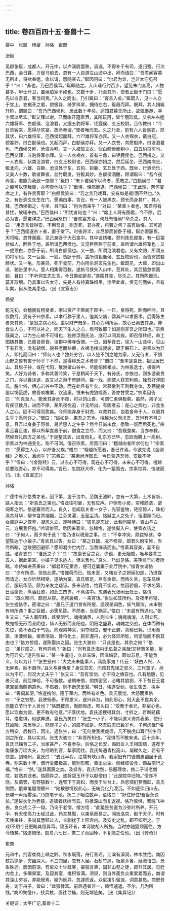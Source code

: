 ```yaml
---
---
---
```

title: 卷四百四十五·畜兽十二
---

猿中　张鋋　杨叟　孙恪　崔商

张鋋

吴郡张鋋，成都人。开元中，以卢溪尉罢秩，调选，不得补于有司，遂归蜀。行次巴西，会日暮，方促马前去，忽有一人自道左山迳中出，拜而请曰：“吾君闻客暮无所止，将欲奉邀，命以请，愿随某去。”鋋因问曰：“尔君为谁，岂非太守见召乎？”曰：“非也，乃巴西侯耳。”鋋即随之。入山迳行约百步，望见朱门甚高，人物甚多，甲士环卫，虽侯伯家不如也。又数十步，乃至其所，使者止鋋于门曰：“愿先以白吾君，客当伺焉。”入久之而出，乃引鋋曰：“客且入矣。”鋋既入，见一人立于堂上，衣褐革之裘，貌极异，绮罗珠翠，拥侍左右，鋋趋而拜。既拜，其人揖鋋升阶，谓鋋曰：“吾乃巴西侯也，居此数十年矣。适知君暮无所止，故辄奉邀，幸少留以尽欢。”鋋又拜以谢。已而命开筵置酒，其所玩用，皆华丽珍具。又令左右邀六雄将军、白额侯、沧浪君，又邀五豹将军、钜鹿侯、玄丘校尉，且传教曰：“今日贵客来，愿得尽欢宴，故命奉请。”使者唯而去。久之乃至，前有六人皆黑衣，然其状，曰六雄将军，巴西侯起而拜，六??雄将军亦拜。又一人衣锦衣，戴白冠，貌甚狞，曰白额侯也。又起而拜，白额侯亦拜。又一人衣苍，其质魁岸，曰沧浪君也，巴西侯又拜，沧浪亦拜。又一人被斑文衣，似白额侯而稍小，曰五豹将军也，巴西又拜，五豹将军亦拜。又一人衣褐衣，首有三角，曰钜鹿侯也，巴西揖之。又一人衣黑，状类沧浪君，曰玄丘校尉也，巴西侯亦揖之。然后延坐，巴西南向坐，鋋北向，六雄、白额、沧浪处于东，五豹、钜鹿、玄丘处于西。既坐，行酒命乐，又美人十数，歌者舞者，丝竹既发，穷极其妙。白额侯酒酣，顾谓鋋曰：“吾今夜尚食，君能为我致一饱耶？”鋋曰：“未卜君侯所以尚者，愿教之。”白额侯曰：“君之躯可以饱我腹，亦何贵他味乎？”鋋惧，悚然而退。巴西侯曰：“无此理，奈何宴席之上，有忤贵客耶？”白额侯笑曰：“吾之言乃戏耳，安有如是哉!固不然也。”久之，有告洞玄先生在门，愿谒白事。言讫，有一人被黑衣，颈长而身甚广，其人拜，巴西侯揖之，与坐，且问曰：“何为而来乎？“对曰：“某善卜者也，知君将有甚忧，故辄奉白。”巴西侯曰：“所忧者何也？”曰：“席上人将有图君，今不除，后必为害，愿君详之。”巴西侯怒曰：“吾欢宴方洽，何处有怪焉!”命杀之。其人曰：“用吾言皆得安，不用吾言，则吾死，君亦死，将若之何？虽有后悔，其可追乎？”巴西侯遂杀卜者，置于堂下。时夜将半，众尽醉而皆卧于榻，鋋亦假寐焉。天将晓，忽悸而寤，见己身卧于大石龛中。其中设绣帷，旁列珠玑犀象，有一巨猿状如人，醉卧于地，盖所谓巴西侯也。又见巨熊卧于前者，盖所谓六雄将军也；又一虎顶白，亦卧于前，所谓白额侯也。又一狼，所谓沧浪君也。又有文豹，所谓五豹将军也。又一巨鹿、一狐，皆卧于前，盖所谓钜鹿侯、玄丘校尉也，而皆冥然若醉状。又一龟，形甚异，死于龛前，乃向所杀洞玄先生也。鋋既见，大惊，即出山迳，驰告里中人。里人相集得百数，遂执弓挟矢入山中。至其处，其后猿忽惊而起，且曰：“不听洞玄先生言，今日果如是矣。”遂围其龛，尽杀之。其所陈器玩，莫非珍丽。乃具事以告太守，先是人有持真珠缯帛，涂至此者，俱无何而失，且有年矣，自从绝其患也。（出《宣室志》）

杨叟

乾元初，会稽民有杨叟者，家以资产丰赡闻于郡中。一日，叟将死，卧而呻吟，且仅数月。叟有子曰宗素，以孝行称于里人，迨其父病，罄其产以求医术。后得陈生者究其原，“是翁之病心也。盖以财产既多，其心为利所运，故心已离去其身。非食生人心，不可以补之，而天下生人之心，焉可致耶？如是则非吾之所知也。”宗素既闻之，以为生心故不可得也，独修浮图氏法，庶可以间其疾。即召僧转经，命工图铸其像，已而自赍食，诣郡中佛寺饭僧。一日，因挈食去，误入一山迳中，见山下有石龛，龛有胡僧，貌甚老而枯瘠，衣褐毛缕成袈裟，踞于磐石上。宗素以为异人，即礼而问曰：“师何人也？独处穷谷，以人迹不到之地为家，又无侍者，不惧山野之兽有害于师乎？不然，是得释氏之术者耶？”僧曰：“吾本是袁氏，祖世居巴山。其后子孙，或在弋阳，散游诸山谷中，尽能绍修祖业。为林泉逸士，极得吟笑。人好为诗者，多称其善吟笑，于是稍闻于天下。有孙氏，亦族也，则多游豪贵之门，亦以善淡谑，故又以之游于市肆间。每一戏，能使人获其利焉。独吾好浮图氏，脱尘俗，栖心岩谷中不动。而在此且有年矣。常慕歌利王割截身体，及菩提投崖以饲饿虎，故吾啖橡栗，饮流泉。恨未有虎狼噬吾，吾亦甘受之。”宗素因告曰：“师真至人，能舍其身而不顾，将以饲山兽，可谓仁勇俱极矣。虽然，弟子父有疾已数月，进而不瘳，某夙夜忧迫，计无所出。有医者云：是心之病也，非食生人之心，固不可得而愈矣。今师能弃身于豺虎，以救其馁，岂若舍命于人，以惠其生乎？愿师详之。”僧曰：“诚如是，果吾之志也。檀越为父而求吾，吾岂有不可之意。且吾以身委于野兽，曷若惠人之生乎？然今日尚未食，愿致一饭而后死也。”宗素且喜且谢，即以所挈食置于前，僧食之立尽，而又曰：“吾既食矣，当亦奉教，然俟吾礼四方之圣也。”于是整其衣，出龛而礼。礼东方已毕，忽跃而腾上一高树。宗素以为神通变化，殆不可测。俄召宗素，厉而问曰：“檀越向者所求何也？”宗素曰：“愿得生人心，以疗吾父疾。”僧曰：“檀越所愿者，吾已许焉。今欲先说《金刚经》之奥义，且闻乎？”宗素曰：“某素尚浮图氏，今日获遇吾师，安敢不听乎？”僧曰：“《金刚经》云，过去心不可得，现在心不可得，未来心不可得，檀越若要取吾心，亦不可得矣。”言已，忽跳跃大呼，化为一猿而去。宗素惊异，惶骇而归。（出《宣室志》）

孙恪

广德中有孙恪秀才者，因下第，游于洛中。至魏王池畔，忽有一大第，土木皆新，路人指云：“斯袁氏之第也。”恪迳往叩扉，无有应声。户侧有小房，帘帷颇洁，谓伺客之所。恪遂褰帘而入。良久，忽闻启关者一女子，光容鉴物，艳丽惊人，珠初涤其月华，柳乍含其烟媚，兰芬灵濯，玉莹尘清。恪疑主人之处子，但潜窥而已。女摘庭中之萱草，凝思久立，遂吟诗曰：“彼见是忘忧，此看同腐草。青山与白云，方展我怀抱。”吟讽惨容。后因来褰帘，忽睹恪，遂惊惭入户，使青衣诘之曰：“子何人，而夕向于此？”恪乃语以税居之事。曰：“不幸冲突，颇益惭骇。幸望陈达于小娘子。”青衣具以告。女曰：“某之丑拙，况不修容，郎君久盼帘帷，当尽所睹，岂敢更回避耶？愿郎君少伫内厅，当暂饰装而出。”恪慕其容美，喜不自胜。诘青衣曰：“谁氏之子？”曰：“故袁长官之女，少孤，更无姻戚，唯与妾辈三五人，据此第耳。小娘子见求适人，但未售也。”良久，乃出见恪。美艳愈于向者所睹。命侍婢进茶果曰：“郎君即无第舍，便可迁囊橐于此厅院中。”指青衣谓恪曰：“少有所须，但告此辈。”恪愧荷而已。恪未室，又睹女子之妍丽如是，乃进媒而请之，女亦忻然相受，遂纳为室。袁氏赡足，巨有金缯。而恪久贫，忽车马焕若，服玩华丽，颇为亲友之疑讶。多来诘恪，恪竟不实对。恪因骄倨，不求名第，日洽豪贵，纵酒狂歌，如此三四岁，不离洛中。忽遇表兄张闲云处士，恪谓曰：“既久暌间，颇思从容。愿携衾绸，一来宵话。”张生如其所约。及夜半将寝，张生握恪手，密谓之曰：“愚兄于道门曾有所授，适观弟词色，妖气颇浓，未审别有何所遇？事之巨细，必愿见陈。不然者，当受祸耳。”恪曰：“未尝有所遇也。”张生又曰：“夫人禀阳精，妖受阴气，魂掩魄尽，人则长生；魄掩魂消，人则立死。故鬼怪无形而全阴也，仙人无影而全阳也。阴阳之盛衰，魂魄之交战，在体而微有失位，莫不表白于气色。向观弟神采，阴夺阳位，邪干正腑，真精已耗，识用渐隳，津液倾输，根蒂荡动，骨将化土，颜非渥丹，必为怪异所铄，何坚隐而不剖其由也？”恪方惊悟，遂陈娶纳之因。张生大骇曰：“只此是也，其奈之何？”恪曰：“弟忖度之，有何异焉？”张曰：“岂有袁氏海内无瓜葛之亲哉!又辨慧多能，足为可异矣。”遂告张曰：“某一生邅屯，久处冻馁，因滋婚娶，颇似苏息，不能负义，何以为计？”张生怒曰：“大丈夫未能事人，焉能事鬼！传云：‘妖由人兴，人无衅焉，妖不自作。’且义与身孰亲？身受其灾，而顾其鬼怪之恩义，三尺童子，尚以为不可，何况大丈夫乎？”张又曰：“吾有宝剑，亦干将之俦亚也。凡有魍魉，见者灭没。前后神验，不可备数。诘朝奉借，倘携密室，必睹其狼狈，不下昔日王君携宝镜而照鹦鹉也。不然者，则不断恩爱耳。”明日，恪遂受剑。张生告去，执手曰：“善伺其便。”恪遂携剑，隐于室内，而终有难色。袁氏俄觉。大怒而责恪曰：“子之穷愁，我使畅泰。不顾恩义，遂兴非为，如此用心，则犬彘不食其余，岂能立节行于人世也？”恪既被责，惭颜惕虑，叩头曰：“受教于表兄，非宿心也，愿以饮血为盟，更不敢有他意。”汗落伏地。袁氏遂搜得其剑，寸折之，若断轻藕耳。恪愈惧，似欲奔迸。袁氏乃笑曰：“张生一小子，不能以道义诲其表弟，使行其凶险，来当辱之。然观子之心，的应不如是。然吾匹君已数岁也，子何虑哉!”恪方稍安。后数日，因出，遇张生，曰：“无何使我撩虎须，几不脱虎口耳!”张生问剑之所在，具以实对。张生大骇曰：“非吾所知也。“深惧而不敢来谒。后十余年，袁氏已鞠育二子。治家甚严，不喜参杂。后恪之长安，谒旧友人王相国缙，遂荐于南康张万顷大夫，为经略判官，挈家而往。袁氏每遇青松高山，凝睇久之，若有不快意。到端州，袁氏曰：“去此半程，江壖有峡山寺，我家旧有门徒僧惠幽居于此寺。别来数十年，僧行夏腊极高，能别形骸，善出尘垢。倘经彼设食，颇益南行之福。”恪曰：“然。”遂具斋蔬之类。及抵寺，袁氏欣然，易服理妆，携二子诣老僧院，若熟其迳者。恪颇异之。遂将碧玉环子以献僧曰：“此是院中旧物。”僧亦不晓。及斋罢，有野猿数十，连臂下于高松，而食于生台上。后悲啸扪萝而跃，袁氏恻然。俄命笔题僧壁曰：“刚被恩情役此心，无端变化几湮沉。不如逐伴归山去，长啸一声烟雾深。”乃掷笔于地，抚二子咽泣数声，语恪曰：“好住好住!吾当永诀矣。”遂裂衣化为老猿，追啸者跃树而去。将抵深山而复返视。恪乃惊惧，若魂飞神丧。良久抚二子一恸。乃询于老僧，僧方悟：“此猿是贫道为沙弥时所养。开元中，有天使高力士经过此，怜其慧黠，以束帛而易之。闻抵洛京，献于天子。时有天使来往，多说其慧黠过人，长驯扰于上阳宫内。及安史之乱，即不知所之。于戏!不期今日更睹其怪异耳。碧玉环者，本诃陵胡人所施，当时亦随猿颈而往。方今悟矣。”恪遂惆怅，舣舟六七日，携二子而回棹，不复能之任也。（出《传奇》）

崔商

元和中，荆客崔商上峡之黔。秋水既落，舟行甚迟。江滨有溪洞，林木胜绝。商因杖策徐步，穷幽深入。不三四里，忽有人居。石桥竹扉，板屋茅舍，延流诘曲，景象殊迥。商因前诣，有尼众十许延客，姿貌言笑，固非山壑之徒，即升其居。见廷内舍上，多曝果栗，及窥其室，堆积皆满。须臾，则自外斋负众果累累而去，商谓其深山穷谷，非能居焉，疑为妖异，忽遽而返。众尼援引留连，词意甚恳。商既登舟，访于舟子，皆曰：“此猿猱耳。前后遇者非一，赖悟速返。不尔，几为所残。”商即聚僮仆，挟兵杖，亟往寻捕，则无踪迹矣。（出《集异记》）

关键词：太平广记,畜兽十二

